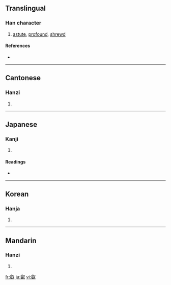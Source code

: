 {{see|睿}}
==Translingual==

===Han character===
{{Han char|rn=29|rad=又|as=14|sn=16|four=2764<sub>0</sub>|canj=卜山水 (YUE)}}

# [[astute]], [[profound]], [[shrewd]]

====References====
* {{Han ref|kx=0167.040|dkj=03214|dj=0379.030|hdz=10402.020|uh=53E1|ud=21473|bh=E8FB|bd=59643}}

----

==Cantonese==

===Hanzi===
{{yue-hanzi|jyut=|y=yeui6}}

# {{defn|Cantonese}}

----

==Japanese==

===Kanji===
{{ja-kanji|grade=|rs=又14}}

# {{defn|Japanese}}

====Readings====
* {{ja-readings|on=[[えい]] (ei)|kun=[[あきらか]] (akiraka)}}

----

==Korean==

===Hanja===
{{ko-hanja|hangeul=예|rv=ye|mr=ye}}

# {{defn|Korean}}

----

==Mandarin==

===Hanzi===
{{cmn-hanzi|pin=[[ruì]] ([[rui4]])|wg=jui<sup>4</sup>}}

# {{defn|Mandarin}}

[[fr:叡]]
[[ja:叡]]
[[vi:叡]]
